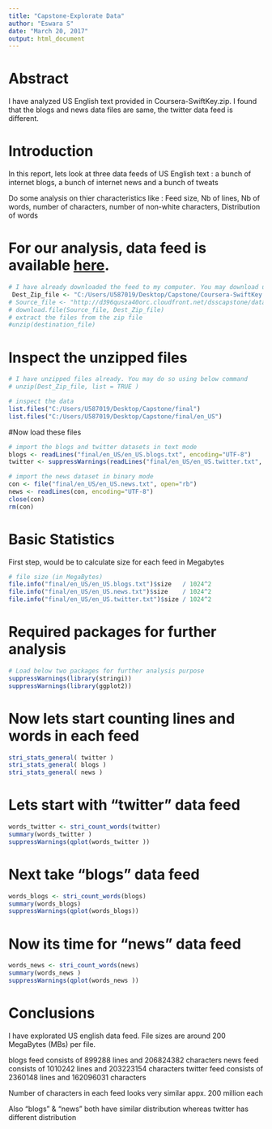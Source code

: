 ---
title: "Capstone-Explorate Data"
author: "Eswara S"
date: "March 20, 2017"
output: html_document
---

# Abstract
I have analyzed US English text provided in Coursera-SwiftKey.zip. I found that the blogs and news data files are same, the twitter data feed is different.

# Introduction
In this report, lets look at three data feeds of US English text : a bunch of internet blogs, a bunch of internet news and a bunch of tweats

Do some analysis on thier characteristics like : Feed size, Nb of lines, Nb of words, number of characters, number of non-white characters, Distribution of words

# For our analysis, data feed is available  [here](https://d396qusza40orc.cloudfront.net/dsscapstone/dataset/Coursera-SwiftKey.zip).

```{r}
# I have already downloaded the feed to my computer. You may download using below steps
 Dest_Zip_file <- "C:/Users/U587019/Desktop/Capstone/Coursera-SwiftKey.zip"
# Source_file <- "http://d396qusza40orc.cloudfront.net/dsscapstone/dataset/Coursera-SwiftKey.zip"
# download.file(Source_file, Dest_Zip_file)
# extract the files from the zip file
#unzip(destination_file)
```

# Inspect the unzipped files

```{r}
# I have unzipped files already. You may do so using below command
# unzip(Dest_Zip_file, list = TRUE )

# inspect the data
list.files("C:/Users/U587019/Desktop/Capstone/final")
list.files("C:/Users/U587019/Desktop/Capstone/final/en_US")
```

#Now load these files

```{r}
# import the blogs and twitter datasets in text mode
blogs <- readLines("final/en_US/en_US.blogs.txt", encoding="UTF-8")
twitter <- suppressWarnings(readLines("final/en_US/en_US.twitter.txt", encoding="UTF-8"))

# import the news dataset in binary mode
con <- file("final/en_US/en_US.news.txt", open="rb")
news <- readLines(con, encoding="UTF-8")
close(con)
rm(con)
```

# Basic Statistics

First step, would be to calculate size for each feed in Megabytes

```{r}
# file size (in MegaBytes)
file.info("final/en_US/en_US.blogs.txt")$size   / 1024^2
file.info("final/en_US/en_US.news.txt")$size    / 1024^2
file.info("final/en_US/en_US.twitter.txt")$size / 1024^2
```

# Required packages for further analysis

```{r}
# Load below two packages for further analysis purpose
suppressWarnings(library(stringi))
suppressWarnings(library(ggplot2))
```

# Now lets start counting lines and words in each feed

```{r}
stri_stats_general( twitter )
stri_stats_general( blogs )
stri_stats_general( news )
```

# Lets start with "twitter" data feed

```{r}
words_twitter <- stri_count_words(twitter)
summary(words_twitter )
suppressWarnings(qplot(words_twitter ))
```

# Next take "blogs" data feed

```{r}
words_blogs <- stri_count_words(blogs)
summary(words_blogs)
suppressWarnings(qplot(words_blogs))
```

# Now its time for "news" data feed

```{r}
words_news <- stri_count_words(news)
summary(words_news )
suppressWarnings(qplot(words_news ))
```


# Conclusions

I have explorated US english data feed. File sizes are around 200 MegaBytes (MBs) per file.

blogs feed consists of 899288 lines and 206824382 characters
news feed consists of 1010242 lines and 203223154 characters
twitter feed consists of 2360148 lines and 162096031 characters


Number of characters in each feed looks very similar appx. 200 million each

Also "blogs" & "news" both have similar distribution whereas twitter has different distribution

